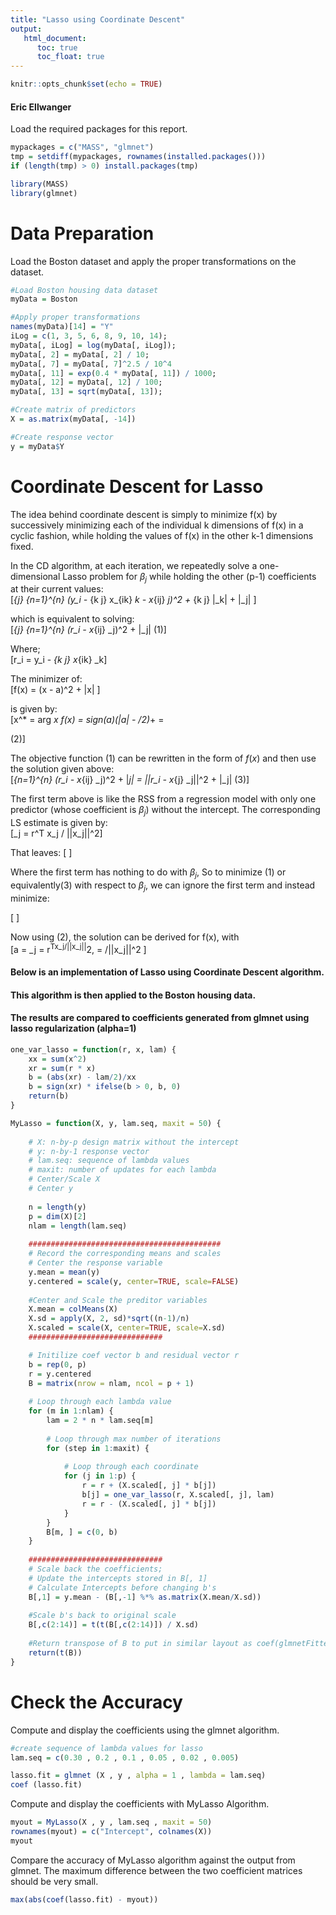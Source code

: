 ---
title: "Lasso using Coordinate Descent"
output: 
   html_document:
      toc: true
      toc_float: true
---

```{r setup, include=FALSE}
knitr::opts_chunk$set(echo = TRUE)
```
#### Eric Ellwanger

Load the required packages for this report.  
```{r message=FALSE, warning=FALSE}
mypackages = c("MASS", "glmnet")   
tmp = setdiff(mypackages, rownames(installed.packages())) 
if (length(tmp) > 0) install.packages(tmp)

library(MASS)
library(glmnet)

```  


# Data Preparation  
Load the Boston dataset and apply the proper transformations on the dataset.  
```{r}
#Load Boston housing data dataset
myData = Boston

#Apply proper transformations 
names(myData)[14] = "Y"
iLog = c(1, 3, 5, 6, 8, 9, 10, 14);
myData[, iLog] = log(myData[, iLog]);
myData[, 2] = myData[, 2] / 10;
myData[, 7] = myData[, 7]^2.5 / 10^4
myData[, 11] = exp(0.4 * myData[, 11]) / 1000;
myData[, 12] = myData[, 12] / 100;
myData[, 13] = sqrt(myData[, 13]);

#Create matrix of predictors
X = as.matrix(myData[, -14])

#Create response vector
y = myData$Y

```


# Coordinate Descent for Lasso  
The idea behind coordinate descent is simply to minimize f(x) by successively minimizing each of the individual k dimensions of f(x) in a cyclic fashion, while holding the values of f(x) in the other k-1 dimensions fixed.   

In the CD algorithm, at each iteration, we repeatedly solve a one-dimensional Lasso problem
for $\beta_j$ while holding the other (p-1) coefficients at their current values:    
\[\min_{\beta_j} \sum_{n=1}^{n} (y_i - \sum_{k \neq j} x_{ik} \hat\beta_k - x_{ij} \beta_j)^2 + \lambda \sum_{k \neq j} |\hat\beta_k| + \lambda |\beta_j| \]    
    
which is equivalent to solving:    
\[\min_{\beta_j} \sum_{n=1}^{n} (r_i - x_{ij} \beta_j)^2 + \lambda |\beta_j| \hspace{32 pt} (1)\]    
    
Where;    
\[r_i = y_i - \sum_{k \neq j} x_{ik} \hat\beta_k\]    
    
The minimizer of:    
\[f(x) =  (x - a)^2 + \lambda |x| \]    
     
is given by:    
\[x^* = arg \min_x f(x) = sign(a)(|a| - \lambda/2)_+ = \begin{cases} a - \lambda/2 \hspace{12 pt} if \hspace{4 pt} a > \lambda/2 \\ 0 \hspace{40 pt} if \hspace{4 pt} |a| \leq -\lambda/2 \\ a + \lambda/2 \hspace{12 pt} if \hspace{4 pt} a < -\lambda/2 \end{cases}  \hspace{12 pt} (2)\]    
    
The objective function (1) can be rewritten in the form of $f(x)$ and then use the solution given above:    
\[\sum_{n=1}^{n} (r_i - x_{ij} \beta_j)^2 + \lambda |\beta_j| =  ||r_i - x_{j} \beta_j||^2 + \lambda |\beta_j| \hspace{12 pt} (3)\]    
    
The first term above is like the RSS from a regression model with only one predictor (whose coefficient is $\beta_j$) without the intercept. The corresponding LS estimate is given by:    
\[\hat\beta_j = r^T x_j / ||x_j||^2\]    
    
That leaves:
\[\begin{align} 
||x_j - x_j\beta_j||^2 &= ||x_j + x_j\hat\beta_j + x_j(\beta_j - \hat\beta_j)||^2  \\ 
&= ||r - x_j\hat\beta_j||^2 + ||x_j(\beta_j - \hat\beta_j)||^2 \end{align}  \]    
    
Where the first term has nothing to do with $\beta_j$, So to minimize (1) or equivalently(3) with respect to $\beta_j$, we can ignore the first term and instead minimize:    
    
\[\begin{align} ||x_j(\beta_j - \hat\beta_j||^2 &= ||x_j||^2(\beta_j - \hat\beta_j)^2 + \lambda |\beta_j| \\ 
&\propto (\beta_j - \hat\beta_j)^2 + \frac{\lambda}{||x||^2}\beta_j \end{align} \]    
    
Now using (2), the solution can be derived for f(x), with    
\[a = \hat\beta_j = r^Tx_j/||x_j||^2, \hspace{22 pt}   \lambda = \lambda/||x_j||^2 \]    
\vspace{18 pt}



#### Below is an implementation of Lasso using Coordinate Descent algorithm.     
#### This algorithm is then applied to the Boston housing data.  
#### The results are compared to coefficients generated from glmnet using lasso regularization (alpha=1)
```{r}
one_var_lasso = function(r, x, lam) {
    xx = sum(x^2)
    xr = sum(r * x)
    b = (abs(xr) - lam/2)/xx
    b = sign(xr) * ifelse(b > 0, b, 0)
    return(b)
}

MyLasso = function(X, y, lam.seq, maxit = 50) {
    
    # X: n-by-p design matrix without the intercept 
    # y: n-by-1 response vector 
    # lam.seq: sequence of lambda values 
    # maxit: number of updates for each lambda 
    # Center/Scale X
    # Center y
  
    n = length(y)
    p = dim(X)[2]
    nlam = length(lam.seq)
  
    ###########################################
    # Record the corresponding means and scales
    # Center the response variable
    y.mean = mean(y)
    y.centered = scale(y, center=TRUE, scale=FALSE)
    
    #Center and Scale the preditor variables
    X.mean = colMeans(X)
    X.sd = apply(X, 2, sd)*sqrt((n-1)/n)
    X.scaled = scale(X, center=TRUE, scale=X.sd)
    ##############################

    # Initilize coef vector b and residual vector r
    b = rep(0, p)
    r = y.centered
    B = matrix(nrow = nlam, ncol = p + 1)
    
    # Loop through each lambda value
    for (m in 1:nlam) {
        lam = 2 * n * lam.seq[m]
        
        # Loop through max number of iterations
        for (step in 1:maxit) {
          
            # Loop through each coordinate
            for (j in 1:p) {
                r = r + (X.scaled[, j] * b[j])
                b[j] = one_var_lasso(r, X.scaled[, j], lam)
                r = r - (X.scaled[, j] * b[j])
            }
        }
        B[m, ] = c(0, b)
    }
    
    ##############################
    # Scale back the coefficients;
    # Update the intercepts stored in B[, 1]
    # Calculate Intercepts before changing b's
    B[,1] = y.mean - (B[,-1] %*% as.matrix(X.mean/X.sd))
    
    #Scale b's back to original scale
    B[,c(2:14)] = t(t(B[,c(2:14)]) / X.sd)
    
    #Return transpose of B to put in similar layout as coef(glmnetFittedModel)
    return(t(B))
}
```

# Check the Accuracy  

Compute and display the coefficients using the glmnet algorithm.
```{r}
#create sequence of lambda values for lasso
lam.seq = c(0.30 , 0.2 , 0.1 , 0.05 , 0.02 , 0.005)

lasso.fit = glmnet (X , y , alpha = 1 , lambda = lam.seq)
coef (lasso.fit)
```

Compute and display the coefficients with MyLasso Algorithm. 
```{r}
myout = MyLasso(X , y , lam.seq , maxit = 50)
rownames(myout) = c("Intercept", colnames(X))
myout

```  


Compare the accuracy of MyLasso algorithm against the output from glmnet. The maximum difference between the two coefficient matrices should be very small.
```{r}
max(abs(coef(lasso.fit) - myout))
```


